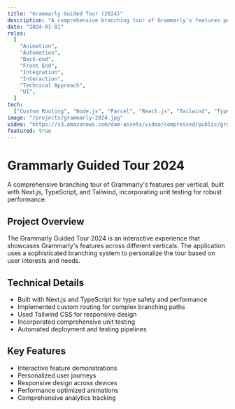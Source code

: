 ```yaml
---
title: "Grammarly Guided Tour (2024)"
description: "A comprehensive branching tour of Grammarly's features per vertical, built with Next.js, TypeScript, and Tailwind, incorporating unit testing for robust performance."
date: "2024-01-01"
roles:
  [
    "Animation",
    "Automation",
    "Back-end",
    "Front End",
    "Integration",
    "Interaction",
    "Technical Approach",
    "UI",
  ]
tech:
  ["Custom Routing", "Node.js", "Parcel", "React.js", "Tailwind", "TypeScript"]
image: "/projects/grammarly-2024.jpg"
video: "https://s3.amazonaws.com/dam-assets/video/compressed/public/grammarly-2024-r2.mp4"
featured: true
---
```


# Grammarly Guided Tour 2024

A comprehensive branching tour of Grammarly's features per vertical, built with Next.js, TypeScript, and Tailwind, incorporating unit testing for robust performance.

## Project Overview

The Grammarly Guided Tour 2024 is an interactive experience that showcases Grammarly's features across different verticals. The application uses a sophisticated branching system to personalize the tour based on user interests and needs.

## Technical Details

- Built with Next.js and TypeScript for type safety and performance
- Implemented custom routing for complex branching paths
- Used Tailwind CSS for responsive design
- Incorporated comprehensive unit testing
- Automated deployment and testing pipelines

## Key Features

- Interactive feature demonstrations
- Personalized user journeys
- Responsive design across devices
- Performance optimized animations
- Comprehensive analytics tracking
